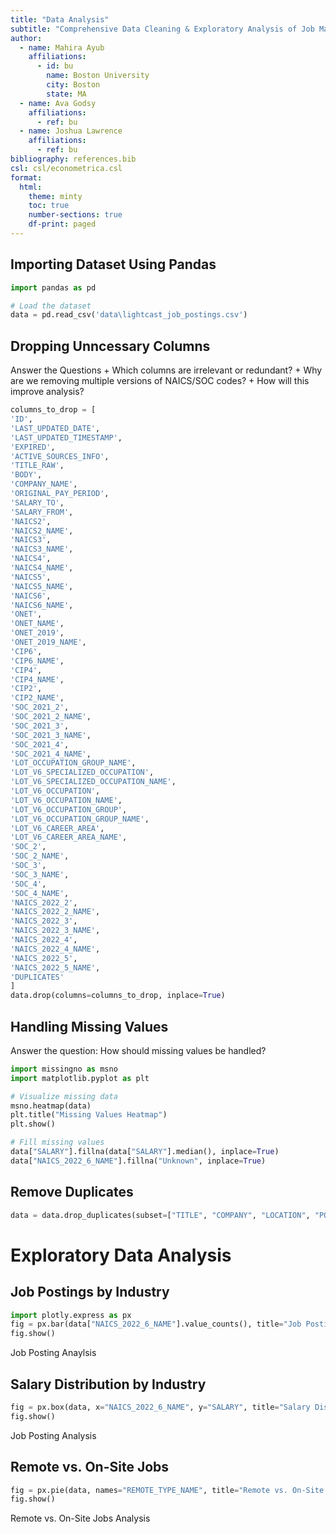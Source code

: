 ```yaml
---
title: "Data Analysis"
subtitle: "Comprehensive Data Cleaning & Exploratory Analysis of Job Market Trends"
author:
  - name: Mahira Ayub
    affiliations:
      - id: bu
        name: Boston University
        city: Boston
        state: MA
  - name: Ava Godsy
    affiliations:
      - ref: bu
  - name: Joshua Lawrence
    affiliations:
      - ref: bu
bibliography: references.bib
csl: csl/econometrica.csl
format: 
  html:
    theme: minty
    toc: true
    number-sections: true
    df-print: paged
---
```


## Importing Dataset Using Pandas
```python
import pandas as pd

# Load the dataset
data = pd.read_csv('data\lightcast_job_postings.csv')
```

## Dropping Unncessary Columns
Answer the Questions
+ Which columns are irrelevant or redundant?
+ Why are we removing multiple versions of NAICS/SOC codes?
+ How will this improve analysis? 
```python
columns_to_drop = [
'ID',
'LAST_UPDATED_DATE',
'LAST_UPDATED_TIMESTAMP',
'EXPIRED',
'ACTIVE_SOURCES_INFO',
'TITLE_RAW',
'BODY',
'COMPANY_NAME',
'ORIGINAL_PAY_PERIOD',
'SALARY_TO',
'SALARY_FROM',
'NAICS2',
'NAICS2_NAME',
'NAICS3',
'NAICS3_NAME',
'NAICS4',
'NAICS4_NAME',
'NAICS5',
'NAICS5_NAME',
'NAICS6',
'NAICS6_NAME',
'ONET',
'ONET_NAME',
'ONET_2019',
'ONET_2019_NAME',
'CIP6',
'CIP6_NAME',
'CIP4',
'CIP4_NAME',
'CIP2',
'CIP2_NAME',
'SOC_2021_2',
'SOC_2021_2_NAME',
'SOC_2021_3',
'SOC_2021_3_NAME',
'SOC_2021_4',
'SOC_2021_4_NAME',
'LOT_OCCUPATION_GROUP_NAME',
'LOT_V6_SPECIALIZED_OCCUPATION',
'LOT_V6_SPECIALIZED_OCCUPATION_NAME',
'LOT_V6_OCCUPATION',
'LOT_V6_OCCUPATION_NAME',
'LOT_V6_OCCUPATION_GROUP',
'LOT_V6_OCCUPATION_GROUP_NAME',
'LOT_V6_CAREER_AREA',
'LOT_V6_CAREER_AREA_NAME',
'SOC_2',
'SOC_2_NAME',
'SOC_3',
'SOC_3_NAME',
'SOC_4',
'SOC_4_NAME',
'NAICS_2022_2',
'NAICS_2022_2_NAME',
'NAICS_2022_3',
'NAICS_2022_3_NAME',
'NAICS_2022_4',
'NAICS_2022_4_NAME',
'NAICS_2022_5',
'NAICS_2022_5_NAME',
'DUPLICATES'
]
data.drop(columns=columns_to_drop, inplace=True)
```

## Handling Missing Values
Answer the question: How should missing values be handled? 

```python
import missingno as msno
import matplotlib.pyplot as plt

# Visualize missing data
msno.heatmap(data)
plt.title("Missing Values Heatmap")
plt.show()

# Fill missing values
data["SALARY"].fillna(data["SALARY"].median(), inplace=True)
data["NAICS_2022_6_NAME"].fillna("Unknown", inplace=True)
```

## Remove Duplicates 

```python
data = data.drop_duplicates(subset=["TITLE", "COMPANY", "LOCATION", "POSTED"], keep="first")
```

# Exploratory Data Analysis 

## Job Postings by Industry

```python
import plotly.express as px
fig = px.bar(data["NAICS_2022_6_NAME"].value_counts(), title="Job Postings by Industry")
fig.show()
```

Job Posting Anaylsis 

## Salary Distribution by Industry

```python
fig = px.box(data, x="NAICS_2022_6_NAME", y="SALARY", title="Salary Distribution by Industry")
fig.show()
```

Job Posting Analysis

## Remote vs. On-Site Jobs

```python
fig = px.pie(data, names="REMOTE_TYPE_NAME", title="Remote vs. On-Site Jobs")
fig.show()
```

Remote vs. On-Site Jobs Analysis